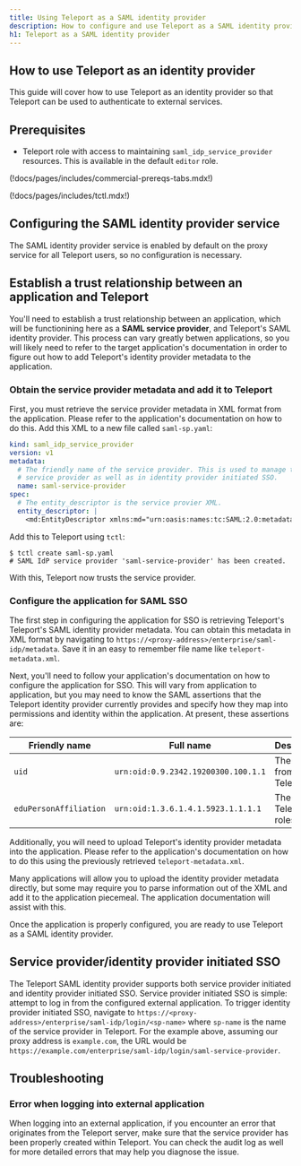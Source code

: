 ```yaml
---
title: Using Teleport as a SAML identity provider
description: How to configure and use Teleport as a SAML identity provider.
h1: Teleport as a SAML identity provider
---
```


## How to use Teleport as an identity provider

This guide will cover how to use Teleport as an identity provider so that Teleport
can be used to authenticate to external services. 

## Prerequisites

- Teleport role with access to maintaining `saml_idp_service_provider` resources.  This is available in the default `editor` role.

(!docs/pages/includes/commercial-prereqs-tabs.mdx!)

(!docs/pages/includes/tctl.mdx!)

## Configuring the SAML identity provider service

The SAML identity provider service is enabled by default on the proxy service
for all Teleport users, so no configuration is necessary.

## Establish a trust relationship between an application and Teleport

You'll need to establish a trust relationship between an application, which will
be functionining here as a **SAML service provider**, and Teleport's SAML identity
provider. This process can vary greatly betwen applications, so you will likely
need to refer to the target application's documentation in order to figure out how to
add Teleport's identity provider metadata to the application.

### Obtain the service provider metadata and add it to Teleport

First, you must retrieve the service provider metadata in XML format from the
application. Please refer to the application's documentation on how to do this.
Add this XML to a new file called `saml-sp.yaml`:

```yaml
kind: saml_idp_service_provider
version: v1
metadata:
  # The friendly name of the service provider. This is used to manage the
  # service provider as well as in identity provider initiated SSO.
  name: saml-service-provider
spec:
  # The entity_descriptor is the service provier XML.
  entity_descriptor: |
    <md:EntityDescriptor xmlns:md="urn:oasis:names:tc:SAML:2.0:metadata"...
```

Add this to Teleport using `tctl`:

```code
$ tctl create saml-sp.yaml
# SAML IdP service provider 'saml-service-provider' has been created.
```

With this, Teleport now trusts the service provider.

### Configure the application for SAML SSO

The first step in configuring the application for SSO is retrieving Teleport's
Teleport's SAML identity provider metadata. You can obtain this metadata in XML
format by navigating to `https://<proxy-address>/enterprise/saml-idp/metadata`. Save
it in an easy to remember file name like `teleport-metadata.xml`.

Next, you'll need to follow your application's documentation on how to configure
the application for SSO. This will vary from application to application, but you
may need to know the SAML assertions that the Teleport identity provider currently
provides and specify how they map into permissions and identity within the
application. At present, these assertions are:

| Friendly name | Full name | Description | Format |
|---------------|-----------|-------------|--------|
| `uid` | `urn:oid:0.9.2342.19200300.100.1.1` | The user ID from Teleport | `urn:oasis:names:tc:SAML:2.0:attrname-format:uri` |
| `eduPersonAffiliation` | `urn:oid:1.3.6.1.4.1.5923.1.1.1.1` | The user's Teleport roles | `urn:oasis:names:tc:SAML:2.0:attrname-format:uri` |

Additionally, you will need to upload Teleport's identity provider metadata into
the application. Please refer to the application's documentation on how to do
this using the previously retrieved `teleport-metadata.xml`.

<Admonition type="tip">
  Many applications will allow you to upload the identity provider metadata
  directly, but some may require you to parse information out of the XML
  and add it to the application piecemeal. The application documentation will
  assist with this.
</Admonition>

Once the application is properly configured, you are ready to use Teleport as a
SAML identity provider.

## Service provider/identity provider initiated SSO

The Teleport SAML identity provider supports both service provider initiated and
identity provider initiated SSO. Service provider initiated SSO is simple: attempt
to log in from the configured external application. To trigger identity provider
initiated SSO, navigate to
`https://<proxy-address>/enterprise/saml-idp/login/<sp-name>` where
`sp-name` is the name of the service provider in Teleport. For the example above,
assuming our proxy address is `example.com`, the URL would be
`https://example.com/enterprise/saml-idp/login/saml-service-provider`.

## Troubleshooting

### Error when logging into external application

When logging into an external application, if you encounter an error that originates
from the Teleport server, make sure that the service provider has been properly
created within Teleport. You can check the audit log as well for more detailed
errors that may help you diagnose the issue.